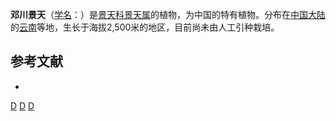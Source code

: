 {{Speciesbox 
| genus = Sedum
| species = somenii
| authority = Hamet
}}

'''邓川景天'''（[[学名|学名]]：{{lang|la|''Sedum somenii''}}）是[[景天科|景天科]][[景天属|景天属]]的植物，为中国的特有植物。分布在[[中国大陆|中国大陆]]的[[云南|云南]]等地，生长于海拔2,500米的地区，目前尚未由人工引种栽培。

== 参考文献 ==
{{refbegin}}
* {{cite web| url =http://www.bioinfo.cn/db05/KmzwSpecies.php?action=view&id=6112| title =邓川景天| work =中国高等植物数据库全库| publisher =中国科学院微生物研究所| author =昆明植物研究所| accessdate =2009-02-25}}{{dead link|date=2018年4月 |bot=InternetArchiveBot |fix-attempted=yes }}
{{refend}}
{{Taxonbar|from=Q15232191}}

{{DEFAULTSORT:Sedum somenii}}
[[Category:景天属|D]]
[[Category:中國特有植物|D]]
[[Category:云南植物|D]]